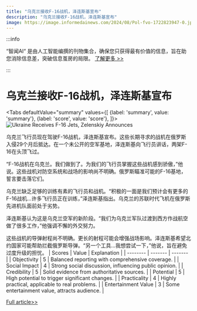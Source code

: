 ```yaml
---
title: "乌克兰接收F-16战机，泽连斯基宣布"
description: "乌克兰接收F-16战机，泽连斯基宣布"
image: https://image.informedainews.com/2024/08/Pol-fvo-1722823947-0.jpg
---
```



:::info

“智闻AI“ 是由人工智能编撰的刊物集合，确保您只获得最有价值的信息，旨在助您消除信息差，突破信息茧房的局限。  [了解更多 >>](/)

:::

# 乌克兰接收F-16战机，泽连斯基宣布


<Tabs
	defaultValue="summary"
	values={[
	{label: 'summary', value: 'summary'},
	{label: 'score', value: 'score'},
]}>
<TabItem value="summary">
<img
  src="https://image.informedainews.com/2024/08/Pol-fvo-1722823947-0.jpg"
  alt="Ukraine Receives F-16 Jets, Zelenskiy Announces"
/>



乌克兰飞行员现在驾驶F-16战机，泽连斯基宣布。这些长期寻求的战机在俄罗斯入侵29个月后抵达。在一个未公开的空军基地，泽连斯基向飞行员讲话，两架F-16在头顶飞过。

“F-16战机在乌克兰。我们做到了。为我们的飞行员掌握这些战机感到骄傲，”他说。这些战机对防空系统和战场的影响尚不明确。俄罗斯瞄准可能的F-16基地，誓言要击落它们。

乌克兰缺乏足够的训练有素的飞行员和战机。“积极的一面是我们预计会有更多的F-16战机...许多飞行员正在训练，”泽连斯基指出。乌克兰的苏联时代飞机在俄罗斯先进机队面前处于劣势。

泽连斯基认为这是乌克兰空军的新阶段。“我们为乌克兰军队过渡到西方作战航空做了很多工作，”他强调不懈的外交努力。

这些战机的导弹射程尚不明确。更长的射程可能会增强战场影响。泽连斯基希望北约国家可能帮助拦截俄罗斯导弹。“另一个工具...我想尝试一下，”他说，旨在避免过度升级的担忧。
</TabItem>
<TabItem value="score">
	| Scores     | Value   | Explanation |
	| -------- | ------- | ------- |
	| Objectivity  | 5    | Balanced reporting with comprehensive coverage.    |
	| Social Impact | 4     | Strong social discussion, influencing public opinion.    |
	| Credibility    | 5    | Solid evidence from authoritative sources.    |
	| Potential    | 5    | High potential to trigger significant changes.    |
	| Practicality    | 4    | Highly practical, applicable to real problems.    |
	| Entertainment Value    | 3    | Some entertainment value, attracts audience.    |
</TabItem>
</Tabs>

[Full article>>](https://www.theguardian.com/world/article/2024/aug/04/ukrainian-pilots-have-started-flying-f-16s-says-zelenskiy)
